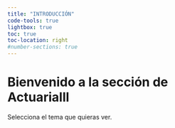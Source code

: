 ```yaml
---
title: "INTRODUCCIÓN"
code-tools: true
lightbox: true
toc: true
toc-location: right
#number-sections: true
---
```


# Bienvenido a la sección de Actuarialll {.unnumbered}

Selecciona el tema que quieras ver.
